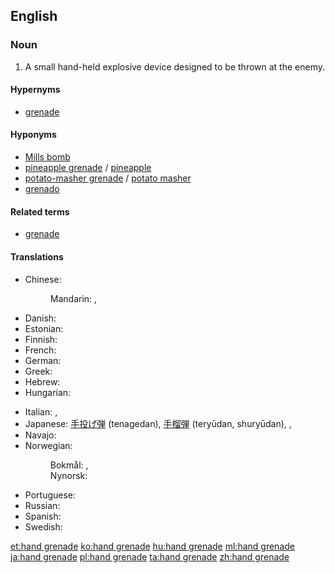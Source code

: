{{wikipedia}}
==English==

===Noun===
{{en-noun|head=[[hand]] [[grenade]]}}

# {{military}} A small hand-held explosive device designed to be thrown at the enemy.

====Hypernyms====
* [[grenade]]

====Hyponyms====
* [[Mills bomb]]
* [[pineapple grenade]] / [[pineapple]]
* [[potato-masher grenade]] / [[potato masher]]
* [[grenado]]

====Related terms====
* [[grenade]]

====Translations====
{{trans-top|explosive device}}
* Chinese:
*: Mandarin: {{t|cmn|手榴彈|sc=Hani}}, {{t|cmn|手榴弹|tr=shǒuliúdàn|sc=Hani}}
* Danish: {{t-|da|håndgranat|c}}
* Estonian: {{t-|et|käsigranaat}}
* Finnish: {{t-|fi|käsikranaatti}}
* French: {{t|fr|grenade à main|f}}
* German: {{t-|de|handgranate|f}}
* Greek: {{t+|el|χειροβομβίδα|f|tr=chirovomvída}}
* Hebrew: {{t-|he|רמון יד|tr=rimon yad}}
* Hungarian: {{t+|hu|kézigránát}}
{{trans-mid}}
* Italian: {{t+|it|granata|f}}, {{t-|it|bomba a mano|f}}
* Japanese: [[手投げ弾]] (tenagedan), [[手榴弾]] (teryūdan, shuryūdan), {{t|ja|手榴弾|tr=てりゅうだん, teryūdan, しゅりゅうだん, shuryūdan|sc=Jpan}}, {{t|ja|手投げ弾|tr=てなげだん, tenagedan|sc=Jpan}}
* Navajo: {{tø|nv|dadilhóni aheltłʼidígíí}}
* Norwegian:
*: Bokmål: {{t-|nb|håndgranat|m}}, {{t-|nb|handgranat|m}}
*: Nynorsk: {{t-|nn|handgranat|m}}
* Portuguese: {{t-|pt|granada de mão|f}}
* Russian: {{t+|ru|граната|f|tr=granáta}}
* Spanish: {{t-|es|granada de mano|f}}
* Swedish: {{t-|sv|handgranat|c}}
{{trans-bottom}}

[[et:hand grenade]]
[[ko:hand grenade]]
[[hu:hand grenade]]
[[ml:hand grenade]]
[[ja:hand grenade]]
[[pl:hand grenade]]
[[ta:hand grenade]]
[[zh:hand grenade]]